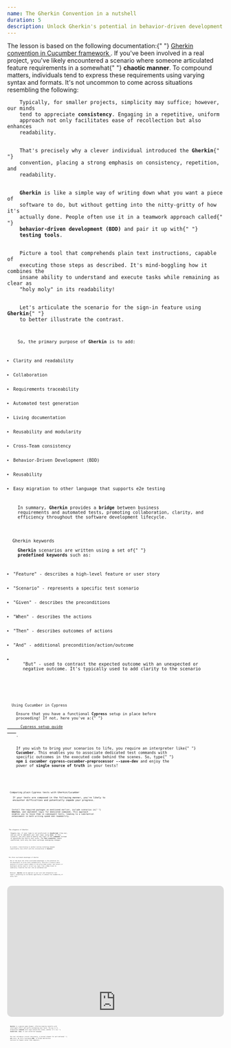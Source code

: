 ```yaml
---
name: The Gherkin Convention in a nutshell
duration: 5
description: Unlock Gherkin's potential in behavior-driven development (BDD). Write clear, non-implementation-specific scenarios with this human-readable format, often paired with testing frameworks.
---
```


<Prelude label="Understanding Gherkin convention">
  <Hint hasBg>
    The lesson is based on the following documentation:{" "}
    <A href="https://cucumber.io/docs/gherkin/reference/" outside>
      Gherkin convention in Cucumber framework
    </A>
    .
  </Hint>
  <M>
    If you've been involved in a real project, you've likely encountered a
    scenario where someone articulated feature requirements in a somewhat{" "}
    <B>chaotic manner</B>. To compound matters, individuals tend to express
    these requirements using varying syntax and formats. It's not uncommon to
    come across situations resembling the following:
  </M>
  <Code
    mode="dynamic"
    lang="tsx"
    description="The typical requirements description"
    src="https://raw.githubusercontent.com/polubis/Snippets-for-articles-and-lessons/main/The%20Gherkin%20Convention%20in%20a%20nutshell/1.md"
    linesCount={7}
  />
  <M>
    Typically, for smaller projects, simplicity may suffice; however, our minds
    tend to appreciate <B>consistency</B>. Engaging in a repetitive, uniform
    approach not only facilitates ease of recollection but also enhances
    readability.
  </M>
  <M>
    That's precisely why a clever individual introduced the <B>Gherkin</B>{" "}
    convention, placing a strong emphasis on consistency, repetition, and
    readability.
  </M>
  <M>
    <B>Gherkin</B> is like a simple way of writing down what you want a piece of
    software to do, but without getting into the nitty-gritty of how it's
    actually done. People often use it in a teamwork approach called{" "}
    <B>behavior-driven development (BDD)</B> and pair it up with{" "}
    <B>testing tools</B>.
  </M>
  <M>
    Picture a tool that comprehends plain text instructions, capable of
    executing those steps as described. It's mind-boggling how it combines the
    insane ability to understand and execute tasks while remaining as clear as
    "holy moly" in its readability!
  </M>
  <M>
    Let's articulate the scenario for the sign-in feature using <B>Gherkin</B>{" "}
    to better illustrate the contrast.
  </M>
  <Code
    mode="dynamic"
    lang="tsx"
    description="Sign in feature in Gherkin"
    src="https://raw.githubusercontent.com/polubis/Snippets-for-articles-and-lessons/main/The%20Gherkin%20Convention%20in%20a%20nutshell/2.md"
    linesCount={6}
  />
  <M>
    So, the primary purpose of <B>Gherkin</B> is to add:
  </M>
  <L>
    <Li>Clarity and readability</Li>
    <Li>Collaboration</Li>
    <Li>Requirements traceability</Li>
    <Li>Automated test generation</Li>
    <Li>Living documentation</Li>
    <Li>Reusability and modularity</Li>
    <Li>Cross-Team consistency</Li>
    <Li>Behavior-Driven Development (BDD)</Li>
    <Li>Reusability</Li>
    <Li>Easy migration to other language that supports e2e testing</Li>
  </L>
  <M>
    In summary, <B>Gherkin</B> provides a <B>bridge</B> between business
    requirements and automated tests, promoting collaboration, clarity, and
    efficiency throughout the software development lifecycle.
  </M>
</Prelude>

<Section>
  <XL>Gherkin keywords</XL>
  <M>
    <B>Gherkin</B> scenarios are written using a set of{" "}
    <B>predefined keywords</B> such as:
  </M>
  <L>
    <Li>"Feature" - describes a high-level feature or user story</Li>
    <Li>"Scenario" - represents a specific test scenario</Li>
    <Li>"Given" - describes the preconditions</Li>
    <Li>"When" - describes the actions</Li>
    <Li>"Then" - describes outcomes of actions</Li>
    <Li>"And" - additional precondition/action/outcome</Li>
    <Li>
      "But" - used to contrast the expected outcome with an unexpected or
      negative outcome. It's typically used to add clarity to the scenario
    </Li>
  </L>
  <Code
    mode="dynamic"
    lang="tsx"
    description="All keywords in practice"
    src="https://raw.githubusercontent.com/polubis/Snippets-for-articles-and-lessons/main/The%20Gherkin%20Convention%20in%20a%20nutshell/3.md"
    linesCount={12}
  />
</Section>

<Section>
  <XL>Using Cucumber in Cypress</XL>
  <Hint hasBg>
    Ensure that you have a functional <B>Cypress</B> setup in place before
    proceeding! If not, here you've a:{" "}
    <A href="https://docs.cypress.io/guides/references/configuration" outside>
      Cypress setup guide
    </A>
    .
  </Hint>
  <M>
    If you wish to bring your scenarios to life, you require an interpreter like{" "}
    <B>Cucumber</B>. This enables you to associate dedicated test commands with
    specific outcomes in the executed code behind the scenes. So, type{" "}
    <B>npm i cucumber cypress-cucumber-preprocessor --save-dev</B> and enjoy the
    power of <B>single source of truth</B> in your tests!
  </M>
  <Code
    mode="dynamic"
    lang="tsx"
    description="Scenario as plain text"
    src="https://raw.githubusercontent.com/polubis/Snippets-for-articles-and-lessons/main/The%20Gherkin%20Convention%20in%20a%20nutshell/4.md"
    linesCount={13}
  />
  <Code
    mode="dynamic"
    lang="tsx"
    description="Adding logic for commands in JavaScript"
    src="https://raw.githubusercontent.com/polubis/Snippets-for-articles-and-lessons/main/The%20Gherkin%20Convention%20in%20a%20nutshell/5.js"
    linesCount={29}
  />
  <Code
    mode="dynamic"
    lang="tsx"
    description="The config under 'cypress/plugins/index.js'"
    src="https://raw.githubusercontent.com/polubis/Snippets-for-articles-and-lessons/main/The%20Gherkin%20Convention%20in%20a%20nutshell/6.js"
    linesCount={5}
  />
</Section>

<Section>
  <XL>Comparing plain Cypress tests with Gherkin/Cucumber</XL>
  <M>
    If your tests are composed in the following manner, you're likely to
    encounter difficulties and potentially impede your progress.
  </M>
  <Code
    mode="dynamic"
    lang="tsx"
    description="The plain Cypress test"
    src="https://raw.githubusercontent.com/polubis/Snippets-for-articles-and-lessons/main/The%20Gherkin%20Convention%20in%20a%20nutshell/7.js"
    linesCount={34}
  />
  <M>
    Install the required packages as mentioned earlier, include scenarios in{" "}
    <B>Gherkin</B>, and implement logic for dedicated commands. This approach
    enables you to reuse them in subsequent tests, leading to a substantial
    enhancement in both writing speed and readability.
  </M>
  <Code
    mode="dynamic"
    lang="tsx"
    description="Gherkin as plain text"
    src="https://raw.githubusercontent.com/polubis/Snippets-for-articles-and-lessons/main/The%20Gherkin%20Convention%20in%20a%20nutshell/8.md"
    linesCount={13}
  />
  <Code
    mode="dynamic"
    lang="tsx"
    description="Adding commands support"
    src="https://raw.githubusercontent.com/polubis/Snippets-for-articles-and-lessons/main/The%20Gherkin%20Convention%20in%20a%20nutshell/9.js"
    linesCount={29}
  />
</Section>

<Section>
  <XL>The elegance of Gherkin</XL>
  <M>
    Imagine now, if your team is not proficient in <B>JavaScript</B> (like me),
    and you aim to implement your test logic using <B>Java</B>. In this
    scenario, you only need to modify the logic of the <B>commands</B> instead
    of migrating the entire test suite. The <B>test scenarios</B> remain
    unaffected, with only the inner workings undergoing changes.
  </M>
  <Code
    mode="dynamic"
    lang="javascript"
    description="The test logic in Java"
    src="https://raw.githubusercontent.com/polubis/Snippets-for-articles-and-lessons/main/The%20Gherkin%20Convention%20in%20a%20nutshell/10.java"
    linesCount={21}
  />
  <M>
    As evident, transitioning to another testing technology demands
    significantly less effort with the incorporation of <B>Gherkin</B>!
  </M>
</Section>

<Section>
  <XL>The often overlooked advantages of Gherkin</XL>
  <M>
    One of the major but often overlooked advantages is the potential for
    non-developers to write tests automatically. Envision a scenario where
    analysts or project owners adhere to the prescribed syntax, and testers or
    developers merely need to correct any typos from a <B>Jira</B> ticket to
    seamlessly transform the test into an automated one!
  </M>
  <M>
    Moreover, <B>Gherkin</B> can be applied in your unit and integration test
    layers, presenting an incredible opportunity to enhance the readability of
    every test.
  </M>
</Section>

<Demo label="Full example presentation">
  <div style="overflow:hidden;margin-left:auto;margin-right:auto;border-radius:10px;width:100%;max-width:960px;position:relative">
    <div style="width:100%;padding-bottom:56.25%"></div>
    <iframe
      width="960"
      height="540"
      title=""
      src="https://snappify.com/embed/74cbe69e-e9b3-4421-9e0f-c4ad2c5c100a?responsive=1&p=1&b=1"
      allow="clipboard-write"
      allowfullscreen=""
      loading="lazy"
      style="background:#eee;position:absolute;left:0;top:0;width:100%"
      frameborder="0"
    ></iframe>
  </div>
</Demo>

<Summary label="Conclusions and reflections">
  <M>
    <B>Gherkin</B> is a genuine game-changer, offering numerous benefits with
    intelligent effort and swiftly automating your tests. The key is to
    encapsulate <B>commands</B> with logic behind the scenes, whether it's in{" "}
    <B>JavaScript</B>, <B>Java</B>, or your preferred language.
  </M>
  <M>
    The tool introduces crucial consistency, a pivotal element for well-defined{" "}
    <B>e2e</B> tests. By fully leveraging <B>BDD</B>, it brings abstraction
    tailored for humans rather than computers.
  </M>
</Summary>
